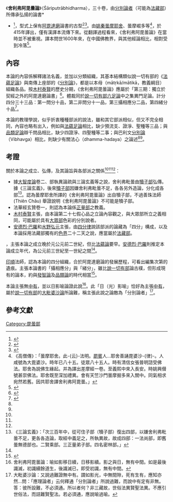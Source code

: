 《'''舍利弗阿毘曇論'''》（Śāriputrābhidharma），三十卷，由[[分別論者|分別論者]]（可能為[[法藏部|法藏部]]）所傳承弘揚的論書<ref>* {{cite book|author1=印順|title=說一切有部為主的論書與論師之研究|url=http://www.mahabodhi.org/files/yinshun/40/yinshun40-22.html|quote=「分別」，本為阿毘達磨的標幟，上座系的獨到學風。由於現在有派，自稱「分別說者」，因而三世有派，漸形成「說一切有」，以為對立。分別說者雖是上座部中的現在有派，但是說一切有部的對立者，所以毘婆沙師，也泛指說一切有部以外的上座別系為分別論者。這樣，犢子部也被稱為分別論者了。或可以這樣說：犢子部所宗奉的根本阿毘達磨，雖誦本不同，而與分別論者（ 印度本土的，如法藏部等）一樣，都是『舍利弗阿毘達磨』|access-date=2016-12-18|archive-date=2019-09-13|archive-url=https://web.archive.org/web/20190913230947/http://www.mahabodhi.org/files/yinshun/40/yinshun40-22.html|dead-url=no}}
* {{cite book|author1=印順|title=說一切有部為主的論書與論師之研究|url=http://www.mahabodhi.org/files/yinshun/40/yinshun40-02.html|access-date=2016-12-18|archive-date=2020-09-21|archive-url=https://web.archive.org/web/20200921013411/http://www.mahabodhi.org/files/yinshun/40/yinshun40-02.html|dead-url=no}}</ref><ref name=sa2>{{cite book|author1=水野弘元|title=佛教文獻研究|url=https://books.google.com.tw/books?id=XTMCprlsolUC&lpg=PA349&hl=zh-TW&pg=PA52#v=onepage&q&f=false|access-date=2016-12-18|archive-date=2020-10-19|archive-url=https://web.archive.org/web/20201019213322/https://books.google.com.tw/books?id=XTMCprlsolUC&lpg=PA349&hl=zh-TW&pg=PA52#v=onepage&q&f=false|dead-url=no}}</ref>，型式上保有[[阿毘達磨|阿毘達磨]]論書的古型<ref>{{cite journal|author1=張慧芳|title=《舍利弗阿毘曇論》安般念十六勝行詮釋之分析|journal=法鼓佛學學報第|url=http://ir.dila.edu.tw:8080/bitstream/987654321/505/2/04-%E5%BC%B5%E6%85%A7%E8%8A%B3.pdf|access-date=2016-12-18|archive-date=2018-01-27|archive-url=https://web.archive.org/web/20180127225334/http://ir.dila.edu.tw:8080/bitstream/987654321/505/2/04-%E5%BC%B5%E6%85%A7%E8%8A%B3.pdf|dead-url=no}}</ref><ref>{{cite book|author1=印順|title=印度之佛教|url=http://www.mahabodhi.org/files/yinshun/35/yinshun35-08.html|quote=今存之『 舍利弗毘曇』，多言五道，無我，與犢子系不盡合，與分別說系近。二系並用『 舍利弗毘曇』，而現存者，乃大陸分別說系之所誦也。其分別說系之南傳錫蘭者...近人勘七論中較古之『分別論』等， 見其組織形式，與『舍利弗阿毘曇』有類似者。|access-date=2016-12-18|archive-date=2020-09-21|archive-url=https://web.archive.org/web/20200921014402/http://www.mahabodhi.org/files/yinshun/35/yinshun35-08.html|dead-url=no}}</ref>。由[[姚秦|姚秦]][[曇摩耶舍|曇摩耶舍]]、曇摩崛多等<ref>《高僧傳》：「曇摩耶舍。此-{云}-法明。[[罽賓|罽賓]]人...耶舍善誦毘婆沙-{律}-。人咸號為大毘婆沙。時年已八十五。徒眾八十五人。時有清信女張普明諮受佛法。耶舍為說佛生緣起。并為譯出差摩經一卷。至義熙中來入長安。時姚興僣號甚崇佛法。耶舍既至深加禮異。會有天竺沙門曇摩掘多來入關中。同氣相求宛然若舊。因共耶舍譯舍利弗阿毘曇。」</ref>，於415年譯出，僅有漢譯本流傳下來。從翻譯過程看來，《舍利弗阿毘曇論》在當時並不被重視。譯本問世1600年來，在中國佛教界，與其他經論相比，相對受到冷落<ref>{{cite journal|author1=張慧芳|title=《舍利弗阿毘曇論》入品與相應品關於 心所有法的規定|journal=臺大佛學研究|url=http://enlight.lib.ntu.edu.tw/FULLTEXT/JR-MAG/mag540872.pdf|access-date=2016-12-18|archive-date=2020-08-09|archive-url=https://web.archive.org/web/20200809132444/http://enlight.lib.ntu.edu.tw/FULLTEXT/JR-MAG/mag540872.pdf|dead-url=no}}</ref>。

== 內容 ==
本論的內容係解釋諸法名義，並加以分類組織，其基本結構類似說一切有部的《[[法蘊足論|法蘊足論]]》與南傳上座部的《[[分別論|分別論]]》，都是以本母（mātṛkā/mātikā，教義綱目）組織各品。按[[木村泰賢|木村泰賢]]的歷史分期，《舍利弗阿毘曇論》應屬於「第三期：獨立於契經之外的阿毘達磨論書」<ref name="關">{{cite journal|author1=關則富|title=從經到論：管窺印度佛教文獻史上的重大變遷|journal=成大歷史學報|date=2017}}</ref>。體裁同於[[說一切有部|說一切有部]][[六足論|六足論]]中之集異門足論。計分四分三十三品：第一問分十品，第二非問分十一品，第三攝相應分二品，第四緒分十品<ref name=sa>{{cite web|title=舍利弗阿毘曇論|url=https://www.buddhistdoor.org/tc/dictionary/details/%E8%88%8D%E5%88%A9%E5%BC%97%E9%98%BF%E6%AF%98%E6%9B%87%E8%AB%96}}{{Dead link|date=2020年1月 |bot=InternetArchiveBot |fix-attempted=yes }}</ref>。

本論的教理學說，似乎折衷種種部派的說法，雖和其它部派相似，但又不完全相同，內容也略有出入，例如與[[法蘊足論|法蘊足論]]相比，缺少預流支、證淨、聖種等三品；與[[品類足論|品類足論]]辯千問品相比，缺少四證淨、四聖種等二事；與巴利文[[分別論|分別論]]（Vibhavga）相比，則缺少有關法心（dhamma-hadaya）之論述<ref name=sa/><ref name=sa2/>。

== 考證 ==
關於本論之成立、弘傳，及其論旨與各部派之關係<ref name=sa/><ref name=sa2/><ref name="關"/>：
* 據[[大智度論|大智度論]]卷二、部執異論疏與三論玄義等之說，舍利弗毗曇由[[犢子部|犢子部]]弘傳。據《三論玄義》，後來[[犢子部|犢子部]]因嫌舍利弗毗曇不足，各各另外造論，分化成各部<ref>《三論玄義》：「次三百年中，從可住子部（犢子部）復出四部，以嫌舍利弗毗曇不足，更各各造論，取經中義足之，所執異故，故成四部：一法尚部，即舊曇無德部也。二賢乘部。三正量弟子部。四名密林部。」</ref>。{{tsl|ja|椎尾弁匡|椎尾辨匡}}認為曇摩耶舍所譯的《舍利弗阿毘曇論》出自犢子部，不過善珠法師 (Thiên Châu) 舉證說明《舍利弗阿毘曇論》不可能是犢子部。
* 法華經玄贊卷一，則認為本論係[[正量部|正量部]]之教義。
* [[木村泰賢|木村泰賢]]主張，由本論第二十七假心品之立論內容觀之，與大眾部所立之義相同，可能屬於具有[[大眾部|大眾部]]色彩的分別說者。
* [[安德烈·巴羅|安德烈·巴羅]]和[[水野弘元|水野弘元]]主張，由[[四分律|四分律]]說該部派的論藏為「四分」構成，以及本論採用法藏部獨有的[[色界|色界]]二十二天之說，應當屬於[[法藏部|法藏部]]。

{{tsl|ja|椎尾弁匡|椎尾辨匡}}，主張本論之成立晚於元公元前二世紀，但比[[法蘊論|法蘊論]]要早。[[安德烈·巴羅|安德烈·巴羅]]則推定本論成立年代，為公元前三世紀至一世紀之間<ref name=sa2/>。

[[印順|印順]]法師，認為本論的四分組織，合於阿毘達磨論的發展歷程，可看出編集次第的遺痕。主張本論書的「攝相應分」與「緒分」，雖比[[說一切有部|說一切有部]]論古樸，但形成現有的論本，約與[[發智論|發智論]]及[[品類論|品類論]]的時代相當<ref>{{cite book|author1=印順|title=說一切有部為主的論書與論師之研究|url=http://www.mahabodhi.org/files/yinshun/40/yinshun40-21.html|access-date=2016-12-18|archive-date=2018-12-27|archive-url=https://web.archive.org/web/20181227063013/http://www.mahabodhi.org/files/yinshun/40/yinshun40-21.html|dead-url=no}}</ref>。

本論主張無[[中有|中有]]，並以日影喻論證此說<ref>舍利弗阿毘曇論：喻如影移日續，日移影續。影之與日，無有中間。如是最後識滅，初識續餘道生，後識滅已，即受初識，無有中間。</ref>。此「日（光）影喻」恰好為主張[[中有|中有]]，屬於[[說一切有部|說一切有部]]的[[大毗婆沙論|大毗婆沙論]]所論難，稱主張此說之論敵為「分別論者」<ref>大毗婆沙論：又說過難證無中有。謂如影光，中無間隙，死有生有，應知亦然...問：「應理論者」云何釋通「分別論者」所說過難，而說中有定有非無。答：彼所設難，不必須通。所以者何？非三藏故，世俗法異賢聖法異。不應引世俗法，而詰難賢聖法。若必須通，應說喻過喻。</ref>。

== 參考文獻 ==
{{reflist|2}}

{{China-buddhism-book-shijinglun}}
[[Category:毘曇部|Category:毘曇部]]